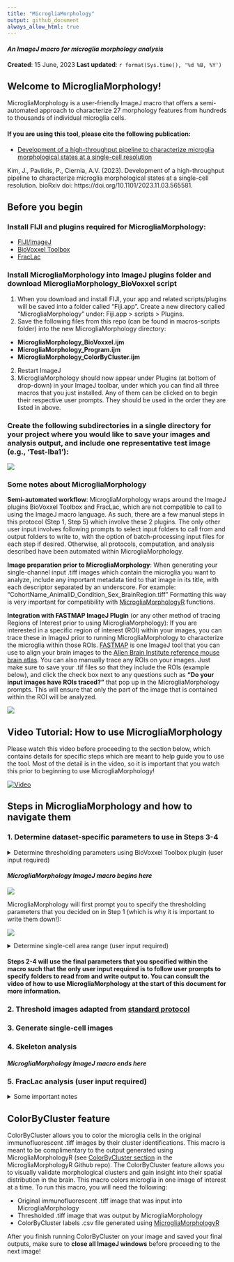 ```yaml
---
title: "MicrogliaMorphology"
output: github_document
always_allow_html: true
---
```

#### *An ImageJ macro for microglia morphology analysis*

**Created**: 15 June, 2023
**Last updated**: `r format(Sys.time(), '%d %B, %Y')`

## Welcome to MicrogliaMorphology!
MicrogliaMorphology is a user-friendly ImageJ macro that offers a semi-automated approach to characterize 27 morphology features from hundreds to thousands of individual microglia cells.

#### If you are using this tool, please cite the following publication:
- [Development of a high-throughput pipeline to characterize microglia morphological states at a single-cell resolution](https://www.biorxiv.org/content/10.1101/2023.11.03.565581v1)

Kim, J., Pavlidis, P., Ciernia, A.V. (2023). Development of a high-throughput pipeline to characterize microglia morphological states at a single-cell resolution. bioRxiv doi: https://doi.org/10.1101/2023.11.03.565581.

## Before you begin

### Install FIJI and plugins required for MicrogliaMorphology:
- [FIJI/ImageJ](https://imagej.net/software/fiji/?Downloads)
- [BioVoxxel Toolbox](https://imagej.net/plugins/biovoxxel-toolbox)
- [FracLac](https://imagej.nih.gov/ij/plugins/fraclac/FLHelp/Installation.htm)

### Install MicrogliaMorphology into ImageJ plugins folder and download MicrogliaMorphology_BioVoxxel script
1. When you download and install FIJI, your app and related scripts/plugins will be saved into a folder called "Fiji.app". Create a new directory called "MicrogliaMorphology" under: Fiji.app > scripts > Plugins. 
2. Save the following files from this repo (can be found in macros-scripts folder) into the new MicrogliaMorphology directory:
  - **MicrogliaMorphology_BioVoxxel.ijm**
  - **MicrogliaMorphology_Program.ijm**
  - **MicrogliaMorphology_ColorByCluster.ijm**
2. Restart ImageJ
3. MicrogliaMorphology should now appear under Plugins (at bottom of drop-down) in your ImageJ toolbar, under which you can find all three macros that you just installed. Any of them can be clicked on to begin their respective user prompts. They should be used in the order they are listed in above.

### Create the following subdirectories in a single directory for your project where you would like to save your images and analysis output, and include one representative test image (e.g., 'Test-Iba1'):
![](./images/Example_DatasetDirectory.png)

### Some notes about MicrogliaMorphology
**Semi-automated workflow**: MicrogliaMorphology wraps around the ImageJ plugins BioVoxxel Toolbox and FracLac, which are not compatible to call to using the ImageJ macro language. As such, there are a few manual steps in this protocol (Step 1, Step 5) which involve these 2 plugins. The only other user input involves following prompts to select input folders to call from and output folders to write to, with the option of batch-processing input files for each step if desired. Otherwise, all protocols, computation, and analysis described have been automated within MicrogliaMorphology.

**Image preparation prior to MicrogliaMorphology**: When generating your single-channel input .tiff images which contain the microglia you want to analyze, include any important metadata tied to that image in its title, with each descriptor separated by an underscore. For example: "CohortName_AnimalID_Condition_Sex_BrainRegion.tiff" Formatting this way is very important for compatibility with [MicrogliaMorphologyR](https://github.com/ciernialab/MicrogliaMorphologyR) functions.

**Integration with FASTMAP ImageJ Plugin** (or any other method of tracing Regions of Interest prior to using MicrogliaMorphology): If you are interested in a specific region of interest (ROI) within your images, you can trace these in ImageJ prior to running MicrogliaMorphology to characterize the microglia within those ROIs. [FASTMAP](https://github.com/dterstege/FASTMAP) is one ImageJ tool that you can use to align your brain images to the [Allen Brain Institute reference mouse brain atlas](https://mouse.brain-map.org/static/atlas). You can also manually trace any ROIs on your images. Just make sure to save your .tif files so that they include the ROIs (example below), and click the check box next to any questions such as **"Do your input images have ROIs traced?"** that pop up in the MicrogliaMorphology prompts. This will ensure that only the part of the image that is contained within the ROI will be analyzed.

![](./images/ExampleROI.png)

## Video Tutorial: How to use MicrogliaMorphology
Please watch this video before proceeding to the section below, which contains details for specific steps which are meant to help guide you to use the tool. Most of the detail is in the video, so it is important that you watch this prior to beginning to use MicrogliaMorphology!

[![Video](./images/VideoScreenshot.png)](https://www.youtube.com/watch?v=YhLCdlFLzk8)


## Steps in MicrogliaMorphology and how to navigate them

### 1. Determine dataset-specific parameters to use in Steps 3-4
  <details>
  <summary>Determine thresholding parameters using BioVoxxel Toolbox plugin (user input required)</summary>
  1. Run MicrogliaMorphology_BioVoxxel script in ImageJ: *Plugins > MicrogliaMorphology > MicrogliaMorphology_BioxVoxxel*
  2. Use **ThresholdCheck** feature within BioVoxxel Toolbox plugin to interactively determine the best thresholding parameters for your dataset.
  ![](./images/BioVoxxel_ThresholdCheck.png)
      + Click/specify the following options in the pop-up box.
      
      ![](./images/ThresholdCheck_options.png)
      
      + ThresholdCheck is a nifty tool that helps you decide which of the 16 auto thresholding and 9 auto local thresholding parameters within ImageJ are best suited for your image set. Auto thresholding takes into account the entire image space when binarizing to distinguish background from signal, while auto local thresholding only takes into account smaller parts of the image at a time using a defined radius. You can follow these links to read more about [auto thresholding](https://imagej.net/plugins/auto-threshold) vs. [auto local thresholding](https://imagej.net/plugins/auto-local-threshold).
      
      + A radius of 100 will typically work well for auto local thresholding microglia images, but you may need to run the ThresholdCheck a few times using different radius values to optimize the parameters to best capture fully connected, single microglia in your thresholded images. When 'Quantification (relative)' option is selected, the plugin will give you a recommended thresholding method at the end of the results file - this is a good starting point, but you should visually verify by looking through ALL of the threshold methods to determine which is best for your dataset: capturing as many branches as possible that are connected to cell bodies, while minimizing overlap between cells. ThresholdCheck will give you a gallery of 25 different thresholding settings on the image you input - each image is color coded accordingly - from the [BioVoxxel website](https://imagej.net/plugins/biovoxxel-toolbox#threshold-check), where you can find more information in the ThresholdCheck feature:
      
      ![](./images/ThresholdCheck_colors.png)
      
      + Here are some examples of under, well, and over-thresholded microglia:
      
      ![](./images/ThresholdCheck_examples.png)
      
      + **Make sure to note the final thresholding parameters you choose for your image set as you will need to input these choices into MicrogliaMorphology**. 
  
  </details>
  
#### *MicrogliaMorphology ImageJ macro begins here*

  ![](./images/MicrogliaMorphology_Program.png)

MicrogliaMorphology will first prompt you to specify the thresholding parameters that you decided on in Step 1 (which is why it is important to write them down!):
  
  ![](./images/MicrogliaMorphology_SpecifyThresholding.png)

  <details> 
  <summary>Determine single-cell area range (user input required)</summary>
  In this step, you are determining the cutoff ranges (min and max) for what is considered a single microglia cell. Use the following guidelines when picking representative cells on both extremes:
  
  + **When selecting particles that are too small to be considered single cells:** select particles that you would consider *almost* as big as a single-cell, but not a single cell. 
  + **When selecting particles that are too big to be considered single cells:** select particles that you would consider as 2 obviously overlapping cells.
  + Here are examples of particles that are too small or too big to be considered single cells:
  ![](./images/CellAreaExamples.png)

After you are done determining the lower and upper bounds for cell area, MicrogliaMorphology will provide a summary of the final thresholding and cell area parameters that will be applied in steps 2-4. You will see a window like this pop up before moving on to step 2:

![](./images/Example_FinalAreaThresholdParameters.png)
  </details>


#### Steps 2-4 will use the final parameters that you specified within the macro such that the only user input required is to follow user prompts to specify folders to read from and write output to. You can consult the video of how to use MicrogliaMorphology at the start of this document for more information. 

### 2. Threshold images adapted from [standard protocol](https://www.jove.com/t/57648/quantifying-microglia-morphology-from-photomicrographs)
### 3. Generate single-cell images
### 4. Skeleton analysis

#### *MicrogliaMorphology ImageJ macro ends here*

### 5. FracLac analysis (user input required)
  <details>
  <summary>Some important notes</summary>
  1. Run FracLac plugin: *Plugins > Fractal Analysis > FracLac*
  2. Select **BC** (box counting) in Fraclac GUI and select the following options (adapted from [Young et al., 2018](https://www.jove.com/t/57648/quantifying-microglia-morphology-from-photomicrographs), Section 5.5). **Make sure to select 'lock black background'.**
  ![](./images/FracLac_options.png)
  3. Select **Batch** in Fraclac GUI and follow prompts. Load in files from the directory you wrote your single-cell images to in Step 4. 
  </details>

## ColorByCluster feature
ColorByCluster allows you to color the microglia cells in the original immunofluorescent .tiff images by their cluster identifications. This macro is meant to be complimentary to the output generated using MicrogliaMorphologyR (see [ColorByCluster section](https://github.com/ciernialab/MicrogliaMorphologyR#colorbycluster) in the MicrogliaMorphologyR Github repo). The ColorByCluster feature allows you to visually validate morphological clusters and gain insight into their spatial distribution in the brain. This macro colors microglia in one image of interest at a time. To run this macro, you will need the following:

- Original immunofluorescent .tiff image that was input into MicrogliaMorphology
- Thresholded .tiff image that was output by MicrogliaMorphology
- ColorByCluster labels .csv file generated using [MicrogliaMorphologyR](https://github.com/ciernialab/MicrogliaMorphologyR#colorbycluster)

After you finish running ColorByCluster on your image and saved your final outputs, make sure to **close all ImageJ windows** before proceeding to the next image!